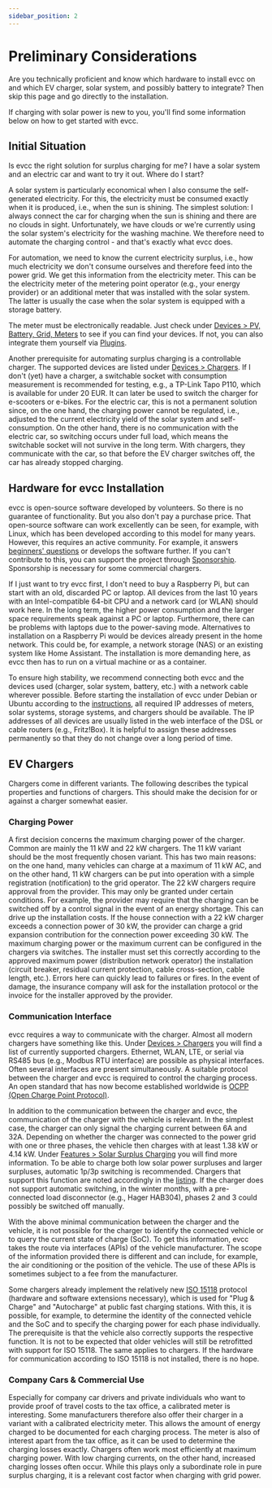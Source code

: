 ```yaml
---
sidebar_position: 2
---
```



# Preliminary Considerations

Are you technically proficient and know which hardware to install evcc on and which EV charger, solar system, and possibly battery to integrate?
Then skip this page and go directly to the installation.

If charging with solar power is new to you, you'll find some information below on how to get started with evcc.

## Initial Situation

Is evcc the right solution for surplus charging for me?
I have a solar system and an electric car and want to try it out.
Where do I start?

A solar system is particularly economical when I also consume the self-generated electricity.
For this, the electricity must be consumed exactly when it is produced, i.e., when the sun is shining.
The simplest solution: I always connect the car for charging when the sun is shining and there are no clouds in sight.
Unfortunately, we have clouds or we're currently using the solar system's electricity for the washing machine.
We therefore need to automate the charging control - and that's exactly what evcc does.

For automation, we need to know the current electricity surplus, i.e., how much electricity we don't consume ourselves and therefore feed into the power grid.
We get this information from the electricity meter.
This can be the electricity meter of the metering point operator (e.g., your energy provider) or an additional meter that was installed with the solar system.
The latter is usually the case when the solar system is equipped with a storage battery.

The meter must be electronically readable.
Just check under [Devices > PV, Battery, Grid, Meters](/docs/devices/meters) to see if you can find your devices.
If not, you can also integrate them yourself via [Plugins](/docs/devices/plugins).

Another prerequisite for automating surplus charging is a controllable charger.
The supported devices are listed under [Devices > Chargers](/docs/devices/chargers).
If I don't (yet) have a charger, a switchable socket with consumption measurement is recommended for testing, e.g., a TP-Link Tapo P110, which is available for under 20 EUR.
It can later be used to switch the charger for e-scooters or e-bikes.
For the electric car, this is not a permanent solution since, on the one hand, the charging power cannot be regulated, i.e., adjusted to the current electricity yield of the solar system and self-consumption.
On the other hand, there is no communication with the electric car, so switching occurs under full load, which means the switchable socket will not survive in the long term.
With chargers, they communicate with the car, so that before the EV charger switches off, the car has already stopped charging.

## Hardware for evcc Installation

evcc is open-source software developed by volunteers.
So there is no guarantee of functionality.
But you also don't pay a purchase price.
That open-source software can work excellently can be seen, for example, with Linux, which has been developed according to this model for many years.
However, this requires an active community.
For example, it answers [beginners' questions](https://github.com/evcc-io/evcc/discussions/categories/erste-hilfe) or develops the software further.
If you can't contribute to this, you can support the project through [Sponsorship](/docs/sponsorship).
Sponsorship is necessary for some commercial chargers.

If I just want to try evcc first, I don't need to buy a Raspberry Pi, but can start with an old, discarded PC or laptop.
All devices from the last 10 years with an Intel-compatible 64-bit CPU and a network card (or WLAN) should work here.
In the long term, the higher power consumption and the larger space requirements speak against a PC or laptop.
Furthermore, there can be problems with laptops due to the power-saving mode.
Alternatives to installation on a Raspberry Pi would be devices already present in the home network.
This could be, for example, a network storage (NAS) or an existing system like Home Assistant.
The installation is more demanding here, as evcc then has to run on a virtual machine or as a container.

To ensure high stability, we recommend connecting both evcc and the devices used (charger, solar system, battery, etc.) with a network cable wherever possible.
Before starting the installation of evcc under Debian or Ubuntu according to the [instructions](/docs/installation/linux), all required IP addresses of meters, solar systems, storage systems, and chargers should be available.
The IP addresses of all devices are usually listed in the web interface of the DSL or cable routers (e.g., Fritz!Box).
It is helpful to assign these addresses permanently so that they do not change over a long period of time.

## EV Chargers

Chargers come in different variants.
The following describes the typical properties and functions of chargers.
This should make the decision for or against a charger somewhat easier.

### Charging Power

A first decision concerns the maximum charging power of the charger.
Common are mainly the 11 kW and 22 kW chargers.
The 11 kW variant should be the most frequently chosen variant.
This has two main reasons: on the one hand, many vehicles can charge at a maximum of 11 kW AC, and on the other hand, 11 kW chargers can be put into operation with a simple registration (notification) to the grid operator.
The 22 kW chargers require approval from the provider.
This may only be granted under certain conditions.
For example, the provider may require that the charging can be switched off by a control signal in the event of an energy shortage.
This can drive up the installation costs.
If the house connection with a 22 kW charger exceeds a connection power of 30 kW, the provider can charge a grid expansion contribution for the connection power exceeding 30 kW.
The maximum charging power or the maximum current can be configured in the chargers via switches.
The installer must set this correctly according to the approved maximum power (distribution network operator) the installation (circuit breaker, residual current protection, cable cross-section, cable length, etc.).
Errors here can quickly lead to failures or fires.
In the event of damage, the insurance company will ask for the installation protocol or the invoice for the installer approved by the provider.

### Communication Interface

evcc requires a way to communicate with the charger.
Almost all modern chargers have something like this.
Under [Devices > Chargers](/docs/devices/chargers) you will find a list of currently supported chargers.
Ethernet, WLAN, LTE, or serial via RS485 bus (e.g., Modbus RTU interface) are possible as physical interfaces.
Often several interfaces are present simultaneously.
A suitable protocol between the charger and evcc is required to control the charging process.
An open standard that has now become established worldwide is [OCPP (Open Charge Point Protocol)](https://en.wikipedia.org/wiki/OCPP).

In addition to the communication between the charger and evcc, the communication of the charger with the vehicle is relevant.
In the simplest case, the charger can only signal the charging current between 6A and 32A.
Depending on whether the charger was connected to the power grid with one or three phases, the vehicle then charges with at least 1.38 kW or 4.14 kW.
Under [Features > Solar Surplus Charging](/docs/features/solar-charging) you will find more information.
To be able to charge both low solar power surpluses and larger surpluses, automatic 1p/3p switching is recommended.
Chargers that support this function are noted accordingly in the [listing](/docs/devices/chargers).
If the charger does not support automatic switching, in the winter months, with a pre-connected load disconnector (e.g., Hager HAB304), phases 2 and 3 could possibly be switched off manually.

With the above minimal communication between the charger and the vehicle, it is not possible for the charger to identify the connected vehicle or to query the current state of charge (SoC).
To get this information, evcc takes the route via interfaces (APIs) of the vehicle manufacturer.
The scope of the information provided there is different and can include, for example, the air conditioning or the position of the vehicle.
The use of these APIs is sometimes subject to a fee from the manufacturer.

Some chargers already implement the relatively new [ISO 15118](https://en.wikipedia.org/wiki/ISO_15118) protocol (hardware and software extensions necessary), which is used for "Plug & Charge" and "Autocharge" at public fast charging stations.
With this, it is possible, for example, to determine the identity of the connected vehicle and the SoC and to specify the charging power for each phase individually.
The prerequisite is that the vehicle also correctly supports the respective function.
It is not to be expected that older vehicles will still be retrofitted with support for ISO 15118.
The same applies to chargers.
If the hardware for communication according to ISO 15118 is not installed, there is no hope.

### Company Cars & Commercial Use

Especially for company car drivers and private individuals who want to provide proof of travel costs to the tax office, a calibrated meter is interesting.
Some manufacturers therefore also offer their charger in a variant with a calibrated electricity meter.
This allows the amount of energy charged to be documented for each charging process.
The meter is also of interest apart from the tax office, as it can be used to determine the charging losses exactly.
Chargers often work most efficiently at maximum charging power.
With low charging currents, on the other hand, increased charging losses often occur.
While this plays only a subordinate role in pure surplus charging, it is a relevant cost factor when charging with grid power.